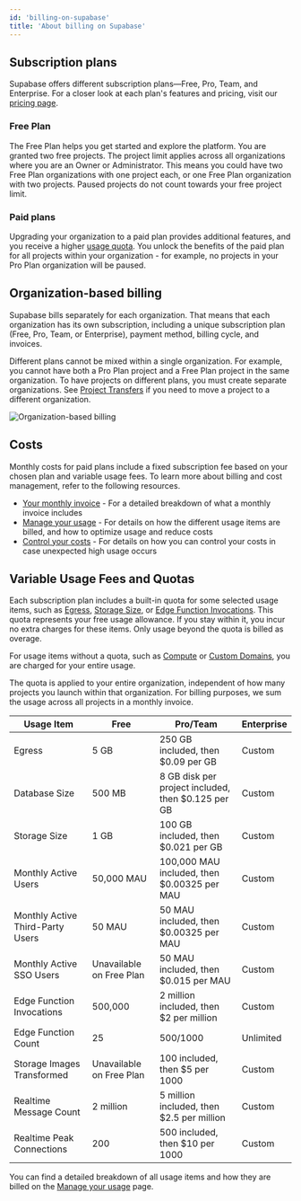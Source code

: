 ```yaml
---
id: 'billing-on-supabase'
title: 'About billing on Supabase'
---
```


## Subscription plans

Supabase offers different subscription plans—Free, Pro, Team, and Enterprise. For a closer look at each plan's features and pricing, visit our [pricing page](https://supabase.com/pricing).

### Free Plan

The Free Plan helps you get started and explore the platform. You are granted two free projects. The project limit applies across all organizations where you are an Owner or Administrator. This means you could have two Free Plan organizations with one project each, or one Free Plan organization with two projects. Paused projects do not count towards your free project limit.

### Paid plans

Upgrading your organization to a paid plan provides additional features, and you receive a higher [usage quota](/docs/guides/platform/billing-on-supabase#usage-quota). You unlock the benefits of the paid plan for all projects within your organization - for example, no projects in your Pro Plan organization will be paused.

## Organization-based billing

Supabase bills separately for each organization. That means that each organization has its own subscription, including a unique subscription plan (Free, Pro, Team, or Enterprise), payment method, billing cycle, and invoices.

Different plans cannot be mixed within a single organization. For example, you cannot have both a Pro Plan project and a Free Plan project in the same organization. To have projects on different plans, you must create separate organizations. See [Project Transfers](/docs/guides/platform/project-transfer) if you need to move a project to a different organization.

<div className="text-center">
  <Image
    alt="Organization-based billing"
    src={{
      light: '/docs/img/guides/platform/billing-overview--light.png',
      dark: '/docs/img/guides/platform/billing-overview.png',
    }}
    className="max-w-[600px] inline-block"
    zoomable
  />
</div>

## Costs

Monthly costs for paid plans include a fixed subscription fee based on your chosen plan and variable usage fees. To learn more about billing and cost management, refer to the following resources.

- [Your monthly invoice](/docs/guides/platform/your-monthly-invoice) - For a detailed breakdown of what a monthly invoice includes
- [Manage your usage](/docs/guides/platform/manage-your-usage) - For details on how the different usage items are billed, and how to optimize usage and reduce costs
- [Control your costs]() - For details on how you can control your costs in case unexpected high usage occurs

## Variable Usage Fees and Quotas

Each subscription plan includes a built-in quota for some selected usage items, such as [Egress](/docs/guides/platform/manage-your-usage/egress), [Storage Size](/docs/guides/platform/manage-your-usage/storage-size), or [Edge Function Invocations](/docs/guides/platform/manage-your-usage/edge-function-invocations). This quota represents your free usage allowance. If you stay within it, you incur no extra charges for these items. Only usage beyond the quota is billed as overage.

For usage items without a quota, such as [Compute](/docs/guides/platform/manage-your-usage/compute) or [Custom Domains](/docs/guides/platform/manage-your-usage/custom-domains), you are charged for your entire usage.

The quota is applied to your entire organization, independent of how many projects you launch within that organization. For billing purposes, we sum the usage across all projects in a monthly invoice.

| Usage Item                       | Free                     | Pro/Team                                           | Enterprise |
| -------------------------------- | ------------------------ | -------------------------------------------------- | ---------- |
| Egress                           | 5 GB                     | 250 GB included, then $0.09 per GB                 | Custom     |
| Database Size                    | 500 MB                   | 8 GB disk per project included, then $0.125 per GB | Custom     |
| Storage Size                     | 1 GB                     | 100 GB included, then $0.021 per GB                | Custom     |
| Monthly Active Users             | 50,000 MAU               | 100,000 MAU included, then $0.00325 per MAU        | Custom     |
| Monthly Active Third-Party Users | 50 MAU                   | 50 MAU included, then $0.00325 per MAU             | Custom     |
| Monthly Active SSO Users         | Unavailable on Free Plan | 50 MAU included, then $0.015 per MAU               | Custom     |
| Edge Function Invocations        | 500,000                  | 2 million included, then $2 per million            | Custom     |
| Edge Function Count              | 25                       | 500/1000                                           | Unlimited  |
| Storage Images Transformed       | Unavailable on Free Plan | 100 included, then $5 per 1000                     | Custom     |
| Realtime Message Count           | 2 million                | 5 million included, then $2.5 per million          | Custom     |
| Realtime Peak Connections        | 200                      | 500 included, then $10 per 1000                    | Custom     |

You can find a detailed breakdown of all usage items and how they are billed on the [Manage your usage](/docs/guides/platform/manage-your-usage) page.
